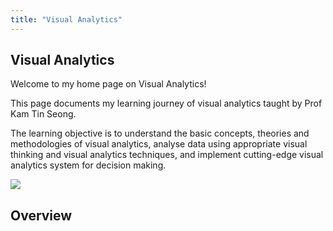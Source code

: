 ```yaml
---
title: "Visual Analytics"
---
```


## Visual Analytics

Welcome to my home page on Visual Analytics!

This page documents my learning journey of visual analytics taught by Prof Kam Tin Seong.

The learning objective is to understand the basic concepts, theories and methodologies of visual analytics, analyse data using appropriate visual thinking and visual analytics techniques, and implement cutting-edge visual analytics system for decision making.

![](visual-analytics-data-science_HrtmmHDo_upscaled.jpg)

## Overview
